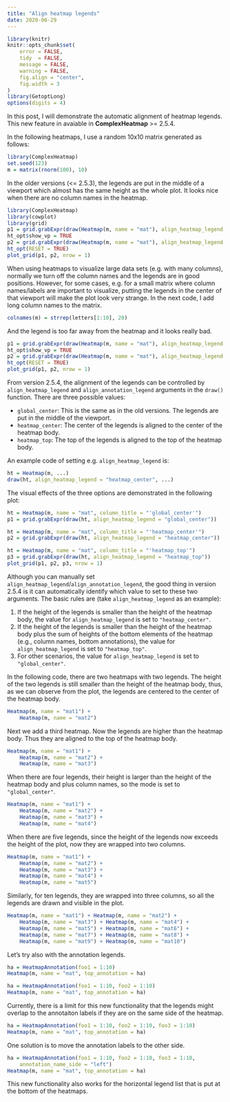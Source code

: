 ```yaml
---
title: "Align heatmap legends"
date: 2020-06-29
---
```


```r
library(knitr)
knitr::opts_chunk$set(
    error = FALSE,
    tidy  = FALSE,
    message = FALSE,
    warning = FALSE,
    fig.align = "center",
    fig.width = 3
)
library(GetoptLong)
options(digits = 4)
```

In this post, I will demonstrate the automatic alignment of heatmap legends.
This new feature in avaiable in **ComplexHeatmap** >= 2.5.4.

In the following heatmaps, I use a random 10x10 matrix generated as
follows:

```r
library(ComplexHeatmap)
set.seed(123)
m = matrix(rnorm(100), 10)
```

In the older versions (<= 2.5.3), the legends are put in the middle of a
viewport which almost has the same height as the whole plot. It looks nice
when there are no column names in the heatmap.

```r
library(ComplexHeatmap)
library(cowplot)
library(grid)
p1 = grid.grabExpr(draw(Heatmap(m, name = "mat"), align_heatmap_legend = "global_center"))
ht_opt$show_vp = TRUE
p2 = grid.grabExpr(draw(Heatmap(m, name = "mat"), align_heatmap_legend = "global_center"))
ht_opt(RESET = TRUE)
plot_grid(p1, p2, nrow = 1)
```

When using heatmaps to visualize large data sets (e.g. with many columns),
normally we turn off the column names and the legends are in good positions.
However, for some cases, e.g. for a small matrix where column names/labels are
important to visualize, putting the legends in the center of that viewport
will make the plot look very strange. In the next code, I add long column
names to the matrix.

```r
colnames(m) = strrep(letters[1:10], 20)
```

And the legend is too far away from the heatmap and it looks really bad.

```r
p1 = grid.grabExpr(draw(Heatmap(m, name = "mat"), align_heatmap_legend = "global_center"))
ht_opt$show_vp = TRUE
p2 = grid.grabExpr(draw(Heatmap(m, name = "mat"), align_heatmap_legend = "global_center"))
ht_opt(RESET = TRUE)
plot_grid(p1, p2, nrow = 1)
```

From version 2.5.4, the alignment of the legends can be controlled by 
`align_heatmap_legend` and `align_annotation_legend` arguments in 
the `draw()` function. There are three possible values:

- `global_center`: This is the same as in the old versions. The legends
       are put in the middle of the viewport.
- `heatmap_center`: The center of the legends is aligned to the center
      of the heatmap body.
- `heatmap_top`: The top of the legends is aligned to the top of the heatmap body.

An example code of setting e.g. `align_heatmap_legend` is:

```r
ht = Heatmap(m, ...)
draw(ht, align_heatmap_legend = "heatmap_center", ...)
```

The visual effects of the three options are demonstrated in the following plot:

```r
ht = Heatmap(m, name = "mat", column_title = "'global_center'")
p1 = grid.grabExpr(draw(ht, align_heatmap_legend = "global_center"))

ht = Heatmap(m, name = "mat", column_title = "'heatmap_center'")
p2 = grid.grabExpr(draw(ht, align_heatmap_legend = "heatmap_center"))

ht = Heatmap(m, name = "mat", column_title = "'heatmap_top'")
p3 = grid.grabExpr(draw(ht, align_heatmap_legend = "heatmap_top"))
plot_grid(p1, p2, p3, nrow = 1)
```

Although you can manually set `align_heatmap_legend`/`align_annotation_legend`,
the good thing in version 2.5.4 is it can automatically identify which value
to set to these two arguments. The basic rules are (take `align_heatmap_legend` 
as an example):

1. If the height of the legends is smaller than the height of the heatmap body,
   the value for `align_heatmap_legend` is set to `"heatmap_center"`.
2. If the height of the legends is smaller than the height of the heatmap body plus
   the sum of heights of the bottom elements of the heatmap (e.g., column names, bottom annotations),
   the value for `align_heatmap_legend` is set to `"heatmap_top"`.
3. For other scenarios, the value for `align_heatmap_legend` is set to `"global_center"`.

In the following code, there are two heatmaps with two legends. The height of the 
two legends is still smaller than the height of the heatmap body, thus, as we can observe
from the plot, the legends are centered to the center of the heatmap body.

```r
Heatmap(m, name = "mat1") + 
	Heatmap(m, name = "mat2")
```

Next we add a third heatmap. Now the legends are higher than the 
heatmap body. Thus they are aligned to the top of the heatmap body.

```r
Heatmap(m, name = "mat1") + 
	Heatmap(m, name = "mat2") + 
	Heatmap(m, name = "mat3")
```

When there are four legends, their height is larger than the height of the heatmap body
and plus column names, so the mode is set to `"global_center"`.

```r
Heatmap(m, name = "mat1") + 
	Heatmap(m, name = "mat2") + 
	Heatmap(m, name = "mat3") + 
	Heatmap(m, name = "mat4")
```

When there are five legends, since the height of the legends now exceeds the height of the plot,
now they are wrapped into two columns.

```r
Heatmap(m, name = "mat1") + 
	Heatmap(m, name = "mat2") + 
	Heatmap(m, name = "mat3") + 
	Heatmap(m, name = "mat4") + 
	Heatmap(m, name = "mat5")
```

Similarly, for ten legends, they are wrapped into three columns, so all the legends are drawn
and visible in the plot.

```r
Heatmap(m, name = "mat1") + Heatmap(m, name = "mat2") + 
	Heatmap(m, name = "mat3") + Heatmap(m, name = "mat4") + 
	Heatmap(m, name = "mat5") + Heatmap(m, name = "mat6") + 
	Heatmap(m, name = "mat7") + Heatmap(m, name = "mat8") + 
	Heatmap(m, name = "mat9") + Heatmap(m, name = "mat10")
```

Let's try also with the annotation legends.

```r
ha = HeatmapAnnotation(foo1 = 1:10)
Heatmap(m, name = "mat", top_annotation = ha)
```

```r
ha = HeatmapAnnotation(foo1 = 1:10, foo2 = 1:10)
Heatmap(m, name = "mat", top_annotation = ha)
```

Currently, there is a limit for this new functionality that the legends might
overlap to the annotaiton labels if they are on the same side of the heatmap.

```r
ha = HeatmapAnnotation(foo1 = 1:10, foo2 = 1:10, foo3 = 1:10)
Heatmap(m, name = "mat", top_annotation = ha)
```

One solution is to move the annotation labels to the other side.

```r
ha = HeatmapAnnotation(foo1 = 1:10, foo2 = 1:10, foo3 = 1:10, 
	annotation_name_side = "left")
Heatmap(m, name = "mat", top_annotation = ha)
```

This new functionality also works for the horizontal legend list that is
put at the bottom of the heatmaps.


